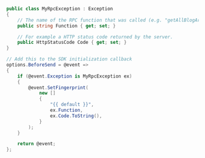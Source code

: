 ```csharp
public class MyRpcException : Exception
{
    // The name of the RPC function that was called (e.g. "getAllBlogArticles")
    public string Function { get; set; }

    // For example a HTTP status code returned by the server.
    public HttpStatusCode Code { get; set; }
}

// Add this to the SDK initialization callback
options.BeforeSend = @event =>
{
    if (@event.Exception is MyRpcException ex)
    {
        @event.SetFingerprint(
            new []
            {
                "{{ default }}",
                ex.Function,
                ex.Code.ToString(),
            }
        );
    }

    return @event;
};
```
